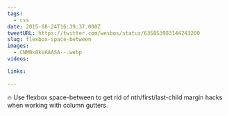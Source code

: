 ```yaml
---
tags:
  - css
date: 2015-08-24T16:39:37.000Z
tweetURL: https://twitter.com/wesbos/status/635853983144243200
slug: flexbox-space-between
images:
  - CNMBx8kVAAASA--.webp
videos:

links:

---
```

🔥 Use flexbox space-between to get rid of nth/first/last-child margin hacks when working with column gutters.
